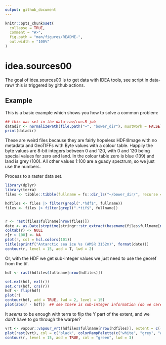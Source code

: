 ```yaml
---
output: github_document
---
```


<!-- README.md is generated from README.Rmd. Please edit that file -->

```r
knitr::opts_chunk$set(
  collapse = TRUE,
  comment = "#>",
  fig.path = "man/figures/README-",
  out.width = "100%"
)
```

# idea.sources00

<!-- badges: start -->
<!-- badges: end -->

The goal of idea.sources00 is to get data with IDEA tools, see script in data-raw/ this is triggered by github actions. 




## Example

This is a basic example which shows you how to solve a common problem:

```r
## this was set in the data-raw/run.R job
datadir <- normalizePath(file.path("~", "bower_dir"), mustWork = FALSE) 
print(datadir)

```


These are weird files because they are fairly hopeless HDF4Image with no metadata and GeoTIFFs with Byte values with a colour table. Happily the byte values are 8-bit integers between 0 and 120, with 0 and 120 being special values for zero and land. In the colour table zero is blue (139) and land is grey (100). All other values 1:100 are a guady spectrum, so we just use the numbers. 

Process to a raster data set. 

```r
library(dplyr)
library(terra)
files <- tibble::tibble(fullname = fs::dir_ls("~/bower_dir/", recurse = T, regexp = ".*(tif|hdf)$"))

hdfiles <- files |> filter(grepl(".*hdf$", fullname))
files <- files |> filter(grepl(".*tif$", fullname))


r <- rast(files$fullname[nrow(files)])
date <- as.Date(strptime(stringr::str_extract(basename(files$fullname[nrow(files)]), "[0-9]{8}"), "%Y%m%d"))
coltab(r) <- NULL
r[r > 100] <- NA
plot(r, col = hcl.colors(101))
title(sprintf("Antarctic sea ice %s (AMSR 3152m)", format(date)))
contour(r, level = 15, add = T, lwd = 2)
```

Or, with the HDF we get sub-integer values we just need to use the georef from the tif. 

```r
hdf <- rast(hdfiles$fullname[nrow(hdfiles)])

set.ext(hdf, ext(r))
set.crs(hdf, crs(r))
hdf <- flip(hdf)
plot(r)
contour(hdf, add = TRUE, lwd = 2, level = 15)
plot(abs(r - hdf))  ## see there is sub-integer information (do we care?)
```


It *seems* to be enough with terra to flip the Y part of the extent, and we don't have to go through the warper? 

```r
vrt <- vapour::vapour_vrt(hdfiles$fullname[nrow(hdfiles)], extent = c(-3950000, 3950000, -3950000, 4350000)[c(1, 2, 4, 3)], crs = "EPSG:3976")
plot(rast(vrt), col = c("black", colorRampPalette(c("white", "grey", "aliceblue",  "dodgerblue"))(99)))
contour(r, level = 15, add = TRUE, col = "green", lwd = 3)
```

